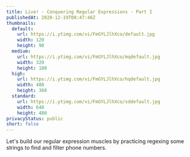 ```yaml
---
title: Live! - Conquering Regular Expressions - Part I
publishedAt: 2020-12-19T08:47:46Z
thumbnails:
  default:
    url: https://i.ytimg.com/vi/FmGYLJlhXco/default.jpg
    width: 120
    height: 90
  medium:
    url: https://i.ytimg.com/vi/FmGYLJlhXco/mqdefault.jpg
    width: 320
    height: 180
  high:
    url: https://i.ytimg.com/vi/FmGYLJlhXco/hqdefault.jpg
    width: 480
    height: 360
  standard:
    url: https://i.ytimg.com/vi/FmGYLJlhXco/sddefault.jpg
    width: 640
    height: 480
privacyStatus: public
short: false
---
```

  
Let's build our regular expression muscles by practicing regexing some strings to find and filter phone numbers.
